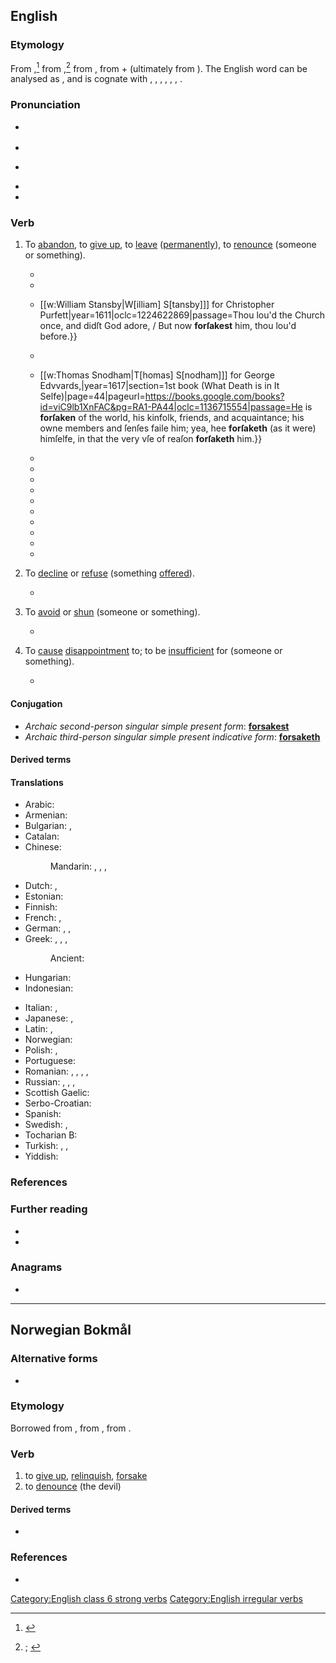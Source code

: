 ==English==
{{was wotd|2021|February|9}}

===Etymology===
{{root|en|ine-pro|*pro-|*seh₂g-}}
From {{inh|en|enm|forsaken|t=to abandon, desert, repudiate, withdraw allegiance from; to deny, reject, shun; to betray; to divorce (a spouse); to disown; to be false to (one's nature, vows, etc.; to give up, renounce, surrender; to discard; to omit; to decline, refuse, reject; to avoid, escape; to cease, desist; to evade, neglect; to contradict, refute; to depart, leave; to become detached, separate}}{{nb...|forsak, forsake, fursake, (Southern England) vorsake|otherforms=1}},<ref>{{R:MED Online|entry=forsāken|pos=v|id=MED17117}}</ref> from {{inh|en|ang|forsacan|t=to oppose; to give up, renounce; to decline, refuse}},<ref>{{R:OED Online|pos=v|id=73585|date=1897|nodot=1}}; {{R:Lexico|pos=v}}</ref> from {{inh|en|gmw-pro|*frasakan|t=to forsake, renounce}}, from {{m|gem-pro|*fra-|pos={{glossary|prefix}} meaning ‘away, off’}} + {{m|gem-pro|*sakaną|t=to charge; to dispute}} (ultimately from {{der|en|ine-pro|*seh₂g-|t=to seek out}}). The English word can be analysed as {{prefix|en|for|sake}}, and is cognate with {{cog|da|forsage|t=to give up}}, {{cog|nl|verzaken|t=to renounce, forsake}}, {{cog|got|𐍃𐌰𐌺𐌰𐌽|t=to quarrel; to rebuke}}, {{cog|gmh|versachen|t=to deny}}, {{cog|no|forsake|t=to give up, renounce}}, {{cog|sv|försaka|t=to be without, give up}}, {{cog|fy|fersaakje}}.

===Pronunciation===
* {{a|RP}} {{IPA|en|/fɔːˈseɪk/|/fə-/}}
* {{audio|en|LL-Q1860 (eng)-Vealhurl-forsake.wav|Audio (RP)}}
* {{a|GA}} {{IPA|en|/fɔɹˈseɪk/}}
* {{rhymes|en|eɪk}}
* {{hyphenation|en|for|sake}}

===Verb===
{{en-verb|forsakes|forsaking|forsook|forsaken}}

# {{lb|en|transitive}} To [[abandon#Verb|abandon]], to [[give up]], to [[leave#Verb|leave]] ([[permanently]]), to [[renounce]] (someone or something).
#* {{RQ:Book of Common Prayer|chapter=Of the Administracion of Publyke Baptisme to be Used in the Churche|url=https://archive.org/details/bookeofcommonpra00chur_1/page/n311/mode/1up|passage=Doeſt thou '''forſake''' the deuill and all his workes? / Aunſwere. I '''forſake''' them.}}
#* {{RQ:Shakespeare Lucrece|page=16|passage=Such hazard now muſt doting {{smallcaps|Tarqvin}} make, / Pawning his honor to obtaine his luſt, / And for himſelfe, himſelfe he muſt '''forſake'''.}}
#* {{quote-book|en|author=Richard Brathwayte [''i.e.'', {{w|Richard Brathwait}}]|chapter=The Third Sonet|chapterurl=https://books.google.com/books?id=OhQzAQAAMAAJ&pg=PP97|title=The Golden Fleece.{{nb...|VVhereto bee Annexed Two Elogies, Entitled Narcissvs Change. And Æsons Dotage.}}|location=London|publisher={{...|Printed by}} [[w:William Stansby|W[illiam] S[tansby]]] for Christopher Purfett{{nb...|dwelling in Holborne, neer Staple Inne.}}|year=1611|oclc=1224622869|passage=Thou lou'd the Church once, and didſt God adore, / But now '''forſakest''' him, thou lou'd before.}}
#* {{RQ:King James Version|Matthew|27|46|page=1255|column=1|passage=And about the ninth houre, [[w:Jesus|Jeſus]] cried with a loud voyce, ſaying, ''Eli, Eli, lamaſabachthani'', that is to ſay, My God, my God, why haſt thou '''forſaken''' mee?}}
#* {{quote-book|en|author=John Moore|chapter=Of the Miserable Life, and Wretched State of Man, by the Meanes of Sinne and Death|title=A Mappe of Mans Mortalitie.{{nb...|Clearely Manifesting the Originall of Death, with the Nature, Fruits, and Effects thereof, both to the Vnregenerate, and Elect Children of God. Diuided into Three Bookes, and Published for the Furtherance of the Wise in Practise, the Humbling of the Strong in Conceit, and for the Comfort and Confirmation of Weake Christians, against the Combat of Death, that They may Wisely and Seasonably be Prepared against the Same. Whereunto are Annexed Two Consolatory Sermons, for Afflicted Christians, in Their Greatest Conflicts.}}|location={{...|Printed by}} [[w:Thomas Snodham|T[homas] S[nodham]]] for George Edvvards,{{nb...|and are to be sold at the signe of the Greyhound in Paules Church-yard.}}|year=1617|section=1st book (What Death is in It Selfe)|page=44|pageurl=https://books.google.com/books?id=viC9lb1XnFAC&pg=RA1-PA44|oclc=1136715554|passage=He is '''forſaken''' of the world, his kinfolk, friends, and acquaintance; his owne members and ſenſes faile him; yea, hee '''forſaketh''' (as it were) himſelfe, in that the very vſe of reaſon '''forſaketh''' him.}}
#* {{RQ:Prior Poetical Works|volume=I|poem=Henry and Emma|page=246|passage=Let Prudence yet obſtruct thy venturous way; / And take good heed, what men will think and ſay: / That beauteous Emma vagrant courſes took; / Her father's houſe and civil life '''forſook'''; / That, full of youthful blood, and fond of man; / She to the wood-land with an exile ran.}}
#* {{RQ:Bailey Dictionary|edition=3rd|entry=To ABANDON|noformat=yes|url=https://archive.org/details/universaletymolo00bailuoft/page/n20/mode/1up|passage=To ABANDON [...] to '''forſake''' utterly, to caſt off; to give up ones ſelf wholly to any prevailing Paſſion or Vice.}}
#* {{RQ:Cowper Poems|title=Hope|page=176|passage=That conſcience there performs her proper part, / And writes a doomſday ſentence on his heart; / '''Forſaking''', and '''forſaken''' of all friends, / He now perceives where earthly pleaſure ends, [...]}}
#* {{quote-journal|en|author=Richard Oastler|authorlink=Richard Oastler|journal=The Fleet Papers; Being Letters to {{w|Thomas Thornhill}}, Esq.{{nb...|of Riddlesworth, in the County of Norfolk}}; from Richard Oastler,{{nb...|His Prisoner in the Fleet. With Occasional Communications from Friends.}}|location=London|publisher=W. J. Cleaver,{{nb...|80, Baker Street, Portman Square}}; and John Pavey,{{nb...|47, Holywell Street, Strand.}}|date=29 May 1841|volume=I|issue=22|page=172|pageurl=https://books.google.com/books?id=k804AAAAIAAJ&pg=PA175-IA25|oclc=1206406608|passage=After having opened the flood-gates to free trade, he &#91;{{w|William Huskisson}}&#93; discovered his error; but his nerve '''forsook''' him, and he could not close the gates.}}
#* {{RQ:Rihani Khalid|chapter=|page=36|passage=There may be nothing noble in renouncing one's country, in abandoning one's home, in '''forsaking''' one's people; but is there not something remarkable in this great move one makes?}}
#* {{quote-song|en|lyricist={{w|Ned Washington}}|composer={{w|Dimitri Tiomkin}}|artist={{w|Tex Ritter}}|title={{w|The Ballad of High Noon}}|year=1952|passage=Do not '''forsake''' me, oh my darlin' / You made that promise when we wed / Do not '''forsake''' me, oh my darlin' / Although you're grievin', I can't be leavin' / Until I shoot Frank Miller dead}}
#* {{quote-journal|en|author=H. G. Ellison|author2=P. G. Barlow|title=Journey through France: Part One|magazine=[[w:Modern Railways|Trains Illustrated]]|location=London|publisher={{w|Ian Allan Publishing}}|month=November|year=1961|page=665|issn=0141-9935|oclc=35845948|passage=After the junction at Saincaize the line '''forsakes''' the Loire, which it has followed for many miles, for its great tributary the Allier, and runs through St. Germain-des-Fossés, the junction for St. Etienne, and Vichy to Clermont Ferrand.}}
#* {{quote-av|en|writers={{w|Trey Parker}}; {{w|Matt Stone}}; {{w|Dave Polsky}}|episode=[[w:Damien (South Park)|Damien]]|title={{w|South Park}}|date=4 February 1998|season=1|number=10|passage=''Stan'': You've got to fight, Jesus. / ''Jesus'': Why, what's the point? No one believes in me. Everyone put their money on Satan. My father '''forsaked'''{{sic}} me, the town '''forsaked'''{{sic}} me. I'm completely '''forsook'''.{{sic}}}}
#* {{quote-book|en|author=Alexander F[rank] Skutch|authorlink=Alexander Skutch|chapter=Duty|title=Moral Foundations: An Introduction to Ethics|location=Mount Jackson, Va.|publisher=Axios Press|year=2007|page=447|pageurl=https://books.google.com/books?id=dJEQAQAAIAAJ&pg=PA446|isbn=978-0-9661908-9-2|passage=But whence comes this strange feeling of duty, which goads exceptional individuals to antagonize their neighbors, '''forsake''' peace of mind and bodily comfort, jeopardize their fortunes and their lives—to risk, in short, all those advantages which the careful observance of conventional duties would place more securely in their grasp, by strengthening their position in the social order?}}
#* {{quote-journal|en|author=Helene Cooper|authorlink=Helene Cooper|title=Obama pledges aid to Haiti|newspaper={{w|The New York Times}}|archiveurl=https://web.archive.org/web/20201216064329/https://www.nytimes.com/2010/01/15/us/15prexy.html|archivedate=16 December 2020|location=New York, N.Y.|publisher={{w|The New York Times Company}}|date=14 January 2010|issn=0362-4331|oclc=971436363|passage=Saying he wanted to "speak directly to the people of Haiti," Mr. [[w:Barack Obama|[Barack] Obama]] gave a brief address from the White House that was one of the sharpest displays of emotion of his presidency. "You will not be '''forsaken'''. You will not be forgotten," he said, and stopped to compose himself. "In this, your hour of greatest need, America stands with you."}}
# {{lb|en|transitive|obsolete}} To [[decline#Verb|decline]] or [[refuse#Verb|refuse]] (something [[offer#Verb|offered]]).
#* {{RQ:Dryden Georgics|book=3|page=106|lines=329–330 and 333–336|passage=The youthful Bull muſt wander in the Wood; / Behind the Mountain, or beyond the Flood: / [...] / With two fair Eyes his Miſtreſs burns his Breaſt; / He looks and languiſhes, and leaves his Reſt; / '''Forſakes''' his Food, and pining for the Laſs, / Is joyleſs of the Grove, and ſpurns the growing Graſs.}}
# {{lb|en|transitive|obsolete}} To [[avoid]] or [[shun]] (someone or something).
#* {{RQ:Tusser Good Husbandrie|year=1580|chapter=The Authors Beleefe|stanza=14|page=196|passage=This was that Pascall lambe [''i.e.'', {{w|Jesus}}] whose loue for vs so stood, / That on the mount of Caluerie, for vs did shed his blood: / Where hanging on the Crosse, no shame he did '''forsake''', / Till death giuen him by pearcing speare, an ende of life did make.}}
# {{lb|en|transitive|obsolete}} To [[cause#Verb|cause]] [[disappointment]] to; to be [[insufficient]] for (someone or something).
#* {{RQ:Goldsmith History of the Earth|volume=V|chapter=Of the Humming-bird, and Its Varieties|part=IV (Of Birds of the Sparrow Kind)|page=320|passage=Theſe birds, on the continent of America, continue to flutter the year round; as their food, which is the honey of flowers, never '''forſakes''' them in thoſe warm latitudes where they are found.}}

====Conjugation====
{{en-conj|forsake|forsook|forsaken|forsaking}}
* ''Archaic second-person singular simple present form'': '''[[forsakest]]'''
* ''Archaic third-person singular simple present indicative form'': '''[[forsaketh]]'''

====Derived terms====
{{col3|en
|[[forsaken]] {{qualifier|adjective}}
|forsakenly
|forsakenness
|forsaker
|[[forsaking]] {{qualifier|noun}}
|godforsaken
|godforsakenly
|godforsakenness
|unforsaken
}}

====Translations====
{{trans-top|to abandon, to give up, to leave (permanently), to renounce (someone or something)}}
* Arabic: {{t+|ar|هَجَرَ}}
* Armenian: {{t+|hy|լքել}}
* Bulgarian: {{t+|bg|изоставям}}, {{t+|bg|напускам}}
* Catalan: {{t+|ca|abandonar}}
* Chinese:
*: Mandarin: {{t+|cmn|放棄}}, {{t+|cmn|放弃|tr=fàngqì}}, {{t+|cmn|拋棄}}, {{t+|cmn|抛弃|tr=pāoqì}}
* Dutch: {{t+|nl|verzaken}}, {{t+|nl|opgeven}}
* Estonian: {{t+|et|hülgama}}
* Finnish: {{t+|fi|hylätä}}
* French: {{t+|fr|abandonner}}, {{t+|fr|renoncer}}
* German: {{t+|de|aufgeben}} {{qualifier|transitive}}, {{t+|de|im Stich lassen}}, {{t+|de|verlassen}}
* Greek: {{t+|el|απαρνούμαι}}, {{t+|el|αποκηρύσσω}}, {{t+|el|εγκαταλείπω}}, {{t+|el|παρατώ}}
*: Ancient: {{t|grc|καταλείπω}}
* Hungarian: {{t+|hu|cserben hagy}}
* Indonesian: {{t+|id|menelantarkan}}
{{trans-mid}}
* Italian: {{t+|it|abbandonare}}, {{t+|it|rinunciare}}
* Japanese: {{t|ja|放棄する|tr=hōki-suru}}, {{t+|ja|見捨てる|tr=みすてる, misuteru}}
* Latin: {{t+|la|deserō}}, {{t|la|relinquō}}
* Norwegian: {{t+|nb|forlate}}
* Polish: {{t+|pl|opuścić}}, {{t+|pl|porzucić}}
* Portuguese: {{t+|pt|abandonar}}
* Romanian: {{t+|ro|abandona}}, {{t+|ro|lăsa}}, {{t+|ro|lepăda}}, {{t+|ro|părăsi}}, {{t+|ro|renunța}}
* Russian: {{t+|ru|оста́вить|pf}}, {{t+|ru|оставля́ть|impf}}, {{t+|ru|поки́нуть|pf}}, {{t+|ru|покида́ть|impf}}
* Scottish Gaelic: {{t|gd|trèig}}
* Serbo-Croatian: {{t+|sh|napustiti}}
* Spanish: {{t+|es|abandonar}}
* Swedish: {{t+|sv|försaka}}, {{t+|sv|överge}}
* Tocharian B: {{t|txb|ār-}}
* Turkish: {{t+|tr|bırakmak}}, {{t+|tr|terketmek}}, {{t+|tr|vazgeçmek}}
* Yiddish: {{t|yi|אַװעקװאַרפֿן‎}}
{{trans-bottom}}

===References===
<references/>

===Further reading===
* {{R:Century 1911}}
* {{R:Webster 1913}}

===Anagrams===
* {{anagrams|en|a=aefkors|freakos}}

[[Category:English class 6 strong verbs]]
[[Category:English irregular verbs]]

----

==Norwegian Bokmål==

===Alternative forms===
* {{l|nb|forsage}}

===Etymology===
{{dercat|nb|gem-pro|ine-pro}}
Borrowed from {{bor|nb|nds|vorsaken}}, from {{der|nb|osx|farsakan}}, from {{der|nb|gmw-pro|*frasakan|t=to forsake, renounce}}.

===Verb===
{{head|nb|verb|imperative|forsak|present tense|forsaker|simple past and past participle|forsaka|or|forsaket|present participle|forsakende}}

# to [[give up]], [[relinquish]], [[#English|forsake]]
# to [[denounce]] (the devil)

====Derived terms====
* {{l|nb|forsakelse}}

===References===
* {{R:The Bokmål Dictionary}}